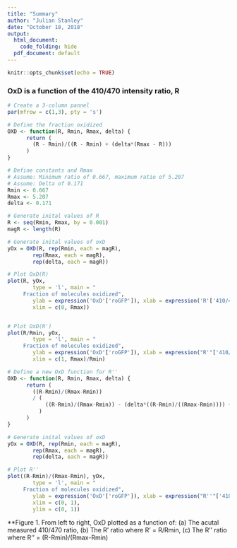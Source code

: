 ```yaml
---
title: "Summary"
author: "Julian Stanley"
date: "October 18, 2018"
output: 
  html_document:
    code_folding: hide
  pdf_document: default
---
```


```r
knitr::opts_chunk$set(echo = TRUE)
```


### OxD is a function of the 410/470 intensity ratio, R
```r
# Create a 3-column pannel
par(mfrow = c(1,3), pty = 's')

# Define the fraction oxidized
OXD <- function(R, Rmin, Rmax, delta) {
      return (
        (R - Rmin)/((R - Rmin) + (delta*(Rmax - R)))
      )
}

# Define constants and Rmax
# Assume: Minimum ratio of 0.667, maximum ratio of 5.207
# Assume: Delta of 0.171
Rmin <- 0.667
Rmax <- 5.207
delta <- 0.171

# Generate inital values of R
R <- seq(Rmin, Rmax, by = 0.001)
magR <- length(R)

# Generate inital values of oxD
yOx = OXD(R, rep(Rmin, each = magR), 
        rep(Rmax, each = magR), 
        rep(delta, each = magR))

# Plot OxD(R)
plot(R, yOx,
        type = 'l', main = "
     Fraction of molecules oxidized",
        ylab = expression('OxD'['roGFP']), xlab = expression('R'['410/470']),
        xlim = c(0, Rmax))


# Plot OxD(R')
plot(R/Rmin, yOx,
        type = 'l', main = "
     Fraction of molecules oxidized",
        ylab = expression('OxD'['roGFP']), xlab = expression("R'"['410/470']),
        xlim = c(1, Rmax)/Rmin)

# Define a new OxD function for R''
OXD <- function(R, Rmin, Rmax, delta) {
      return (
        ((R-Rmin)/(Rmax-Rmin))
        / ( 
            ((R-Rmin)/(Rmax-Rmin)) - (delta*((R-Rmin)/((Rmax-Rmin)))) + delta
          )
      )
}

# Generate inital values of oxD
yOx = OXD(R, rep(Rmin, each = magR), 
        rep(Rmax, each = magR), 
        rep(delta, each = magR))

# Plot R''
plot((R-Rmin)/(Rmax-Rmin), yOx,
        type = 'l', main = "
     Fraction of molecules oxidized",
        ylab = expression('OxD'['roGFP']), xlab = expression("R''"['410/470']),
        xlim = c(0, 1),
        ylim = c(0, 1))

```




**Figure 1. From left to right, OxD plotted as a function of: (a) The acutal measured 410/470 ratio, (b) The R' ratio where R' = R/Rmin, (c) The R'' ratio where R'' = (R-Rmin)/(Rmax-Rmin)